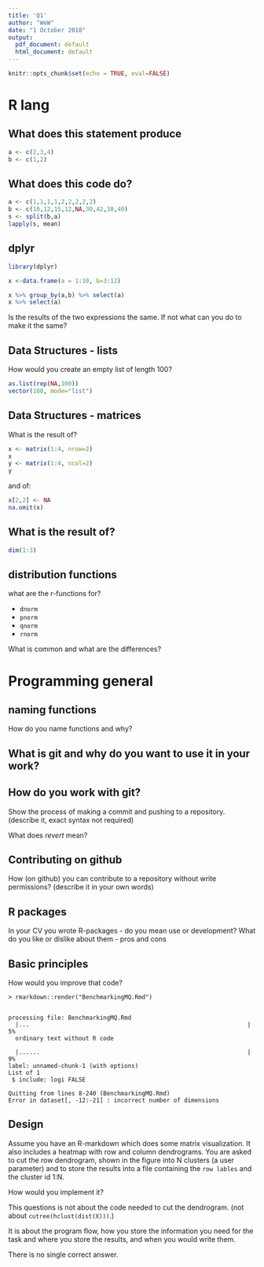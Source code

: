 ```yaml
---
title: 'Q1'
author: "WeW"
date: "1 October 2018"
output:
  pdf_document: default
  html_document: default
---
```


```r
knitr::opts_chunk$set(echo = TRUE, eval=FALSE)
```

# R lang
##  What does this statement produce

```r
a <- c(2,3,4) 
b <- c(1,2)

```


## What does this code do?

```r
a <- c(1,1,1,1,2,2,2,2,2)
b <- c(10,12,15,12,NA,30,42,38,40)
s <- split(b,a)
lapply(s, mean)
```



## dplyr

```r
library(dplyr)

x <-data.frame(a = 1:10, b=3:12)

x %>% group_by(a,b) %>% select(a)
x %>% select(a)
```

Is the results of the two expressions the same. If not what can you do to make it the same?

## Data Structures - lists

How would you create an empty list of length 100?
```r

as.list(rep(NA,100))
vector(100, mode="list")

```

## Data Structures - matrices

What is the result of?

```r
x <- matrix(1:4, nrow=2)
x
y <- matrix(1:4, ncol=2)
y
```

and of:

```r
x[2,2] <- NA
na.omit(x)
```

## What is the result of?

```r
dim(1:3)

```

## distribution functions

what are the r-functions for?

- `dnorm`
- `pnorm`
- `qnorm`
- `rnorm`

What is common and what are the differences?

# Programming general

## naming functions

How do you name functions and why?

## What is git and why do you want to use it in your work?

## How do you work with git? 

Show the process of making a commit and pushing to a repository.
(describe it, exact syntax not required)

What does _revert_ mean?

## Contributing on github 

How (on github) you can contribute to a repository without write permissions?
(describe it in your own words)

## R packages

In your CV you wrote R-packages - do you mean use or development? 
What do you like or dislike about them - pros and cons

## Basic principles

How would you improve that code?

```
> rmarkdown::render("BenchmarkingMQ.Rmd")


processing file: BenchmarkingMQ.Rmd
  |...                                                              |   5%
  ordinary text without R code

  |......                                                           |   9%
label: unnamed-chunk-1 (with options) 
List of 1
 $ include: logi FALSE

Quitting from lines 8-240 (BenchmarkingMQ.Rmd) 
Error in dataset[, -12:-21] : incorrect number of dimensions
```

## Design

Assume you have an R-markdown which does some matrix visualization. 
It also includes a  heatmap with row and column dendrograms.
You are asked to cut the row dendrogram, shown in the figure into N clusters (a user parameter) and to store the results 
into a file containing the `row lables` and the cluster id 1:N.

How would you implement it?

This questions is not about the code needed to cut the dendrogram.
(not about `cutree(hclust(dist(X)))`.)

It is about the program flow, how you store the information you need for the task and where you store the results, and when you would write them.

There is no single correct answer.








